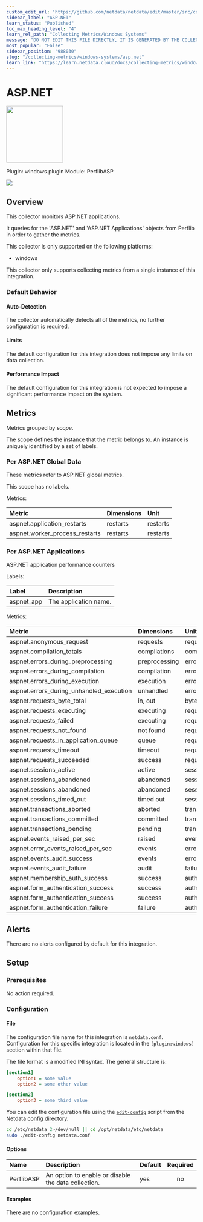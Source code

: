 ```yaml
---
custom_edit_url: "https://github.com/netdata/netdata/edit/master/src/collectors/windows.plugin/metadata.yaml"
sidebar_label: "ASP.NET"
learn_status: "Published"
toc_max_heading_level: "4"
learn_rel_path: "Collecting Metrics/Windows Systems"
message: "DO NOT EDIT THIS FILE DIRECTLY, IT IS GENERATED BY THE COLLECTOR'S metadata.yaml FILE"
most_popular: "False"
sidebar_position: "988030"
slug: "/collecting-metrics/windows-systems/asp.net"
learn_link: "https://learn.netdata.cloud/docs/collecting-metrics/windows-systems/asp.net"
---
```



# ASP.NET


<img src="https://netdata.cloud/img/windows.svg" width="150"/>


Plugin: windows.plugin
Module: PerflibASP

<img src="https://img.shields.io/badge/maintained%20by-Netdata-%2300ab44" />

## Overview

This collector monitors ASP.NET applications.


It queries for the 'ASP.NET' and 'ASP.NET Applications' objects from Perflib in order to gather the metrics.


This collector is only supported on the following platforms:

- windows

This collector only supports collecting metrics from a single instance of this integration.


### Default Behavior

#### Auto-Detection

The collector automatically detects all of the metrics, no further configuration is required.


#### Limits

The default configuration for this integration does not impose any limits on data collection.

#### Performance Impact

The default configuration for this integration is not expected to impose a significant performance impact on the system.


## Metrics

Metrics grouped by *scope*.

The scope defines the instance that the metric belongs to. An instance is uniquely identified by a set of labels.



### Per ASP.NET Global Data

These metrics refer to ASP.NET global metrics.

This scope has no labels.

Metrics:

| Metric | Dimensions | Unit |
|:------|:----------|:----|
| aspnet.application_restarts | restarts | restarts |
| aspnet.worker_process_restarts | restarts | restarts |

### Per ASP.NET Applications

ASP.NET application performance counters

Labels:

| Label      | Description     |
|:-----------|:----------------|
| aspnet_app | The application name. |

Metrics:

| Metric | Dimensions | Unit |
|:------|:----------|:----|
| aspnet.anonymous_request | requests | requests |
| aspnet.compilation_totals | compilations | compilations |
| aspnet.errors_during_preprocessing | preprocessing | errors |
| aspnet.errors_during_compilation | compilation | errors |
| aspnet.errors_during_execution | execution | errors |
| aspnet.errors_during_unhandled_execution | unhandled | errors |
| aspnet.requests_byte_total | in, out | bytes |
| aspnet.requests_executing | executing | requests |
| aspnet.requests_failed | executing | requests |
| aspnet.requests_not_found | not found | requests |
| aspnet.requests_in_application_queue | queue | requests |
| aspnet.requests_timeout | timeout | requests |
| aspnet.requests_succeeded | success | requests |
| aspnet.sessions_active | active | sessions |
| aspnet.sessions_abandoned | abandoned | sessions |
| aspnet.sessions_abandoned | abandoned | sessions |
| aspnet.sessions_timed_out | timed out | sessions |
| aspnet.transactions_aborted | aborted | transactions |
| aspnet.transactions_committed | committed | transactions |
| aspnet.transactions_pending | pending | transactions |
| aspnet.events_raised_per_sec | raised | events |
| aspnet.error_events_raised_per_sec | events | errors |
| aspnet.events_audit_success | events | errors |
| aspnet.events_audit_failure | audit | failures |
| aspnet.membership_auth_success | success | auth |
| aspnet.form_authentication_success | success | auth |
| aspnet.form_authentication_success | success | auth |
| aspnet.form_authentication_failure | failure | auth |



## Alerts

There are no alerts configured by default for this integration.


## Setup

### Prerequisites

No action required.

### Configuration

#### File

The configuration file name for this integration is `netdata.conf`.
Configuration for this specific integration is located in the `[plugin:windows]` section within that file.

The file format is a modified INI syntax. The general structure is:

```ini
[section1]
    option1 = some value
    option2 = some other value

[section2]
    option3 = some third value
```
You can edit the configuration file using the [`edit-config`](/docs/netdata-agent/configuration#edit-a-configuration-file-using-edit-config) script from the
Netdata [config directory](/docs/netdata-agent/configuration#the-netdata-config-directory).

```bash
cd /etc/netdata 2>/dev/null || cd /opt/netdata/etc/netdata
sudo ./edit-config netdata.conf
```
#### Options



| Name | Description | Default | Required |
|:----|:-----------|:-------|:--------:|
| PerflibASP | An option to enable or disable the data collection. | yes | no |

#### Examples
There are no configuration examples.


